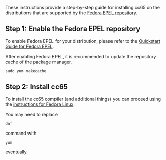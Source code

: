 These instructions provide a step-by-step guide for installing cc65 on the distributions that are supported by the [https://fedoraproject.org/wiki/EPEL/FAQ Fedora EPEL repository].

== Step 1: Enable the Fedora EPEL repository ==

To enable Fedora EPEL for your distribution, please refer to the [https://fedoraproject.org/wiki/EPEL Quickstart Guide for Fedora EPEL].

After enabling Fedora EPEL, it is recommended to update the repository cache of the package manager.

<pre>
sudo yum makecache
</pre>

== Step 2: Install cc65 ==

To install the cc65 compiler (and additional things) you can proceed using the [https://github.com/cc65/wiki/wiki/Fedora-Linux instructions for Fedora Linux].

You may need to replace <pre>dnf</pre> command with <pre>yum</pre> eventually.